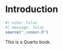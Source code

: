 # Introduction {#sec-introduction}

```r
#| echo: false
#| message: false
source("_common.R")
```

This is a Quarto book.
